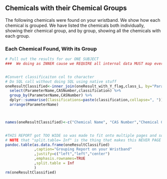 

## Chemicals with their Chemical Groups  {.tabset}

The following chemicals were found on your wristband.  We show how each chemical is grouped. We have listed the chemicals both individually, showing their chemical group, and by group, showing all the chemicals with each group.

### Each Chemical Found, With its Group

```r
# Pull out the results for our ONE SUBJECT
###  We doing as INNER cause we REQUIRE all internal data MUST map every tested chem to a classification


#Convert classificaiton col to character
# Do SQL call without doing SQL using native stuff
oneResultClassified<-inner_join(oneResult_with_Y_flag,class_L, by="ParameterID") %>% 
  select(ParameterName,CASNumber,classification) %>%
  group_by(ParameterName,CASNumber) %>%
  dplyr::summarise(Classifications=paste(classification,collapse=", ")) %>%
  arrange(ParameterName) 



names(oneResultClassified)<-c("Chemical Name", "CAS Number","Chemical Group(s)")


#THIS REPORT got TOO WIDE so was made to fit onto multiple pages and so the basic table point was LOST
# NOTE that "split.table= Inf" is the thing that makes this NEVER PAGE WRAP and so is good for HTML but not so good for WORD
pandoc.table(as.data.frame(oneResultClassified)
             ,caption="Grouping Report on your Wristband"
             ,justify=c("left","left","center")
             ,emphasis.rownames=TRUE
             ,split.table = Inf
             )
rm(oneResultClassified)

```

<br>
<br>

